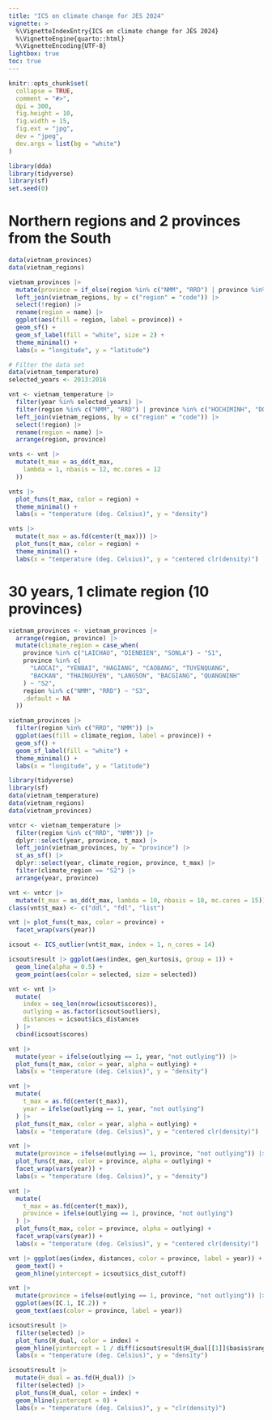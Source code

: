 ```yaml
---
title: "ICS on climate change for JÉS 2024"
vignette: >
  %\VignetteIndexEntry{ICS on climate change for JÉS 2024}
  %\VignetteEngine{quarto::html}
  %\VignetteEncoding{UTF-8}
lightbox: true
toc: true
---
```


```r
knitr::opts_chunk$set(
  collapse = TRUE,
  comment = "#>",
  dpi = 300,
  fig.height = 10,
  fig.width = 15,
  fig.ext = "jpg",
  dev = "jpeg",
  dev.args = list(bg = "white")
)
```

```r
library(dda)
library(tidyverse)
library(sf)
set.seed(0)
```

# Northern regions and 2 provinces from the South

```r
data(vietnam_provinces)
data(vietnam_regions)

vietnam_provinces |>
  mutate(province = if_else(region %in% c("NMM", "RRD") | province %in% c("HOCHIMINH", "DONGNAI"), province, NA)) |>
  left_join(vietnam_regions, by = c("region" = "code")) |>
  select(!region) |>
  rename(region = name) |>
  ggplot(aes(fill = region, label = province)) +
  geom_sf() +
  geom_sf_label(fill = "white", size = 2) +
  theme_minimal() +
  labs(x = "longitude", y = "latitude")
```

```r
# Filter the data set
data(vietnam_temperature)
selected_years <- 2013:2016

vnt <- vietnam_temperature |>
  filter(year %in% selected_years) |>
  filter(region %in% c("NMM", "RRD") | province %in% c("HOCHIMINH", "DONGNAI")) |>
  left_join(vietnam_regions, by = c("region" = "code")) |>
  select(!region) |>
  rename(region = name) |>
  arrange(region, province)

vnts <- vnt |>
  mutate(t_max = as_dd(t_max,
    lambda = 1, nbasis = 12, mc.cores = 12
  ))

vnts |>
  plot_funs(t_max, color = region) +
  theme_minimal() +
  labs(x = "temperature (deg. Celsius)", y = "density")

vnts |>
  mutate(t_max = as.fd(center(t_max))) |>
  plot_funs(t_max, color = region) +
  theme_minimal() +
  labs(x = "temperature (deg. Celsius)", y = "centered clr(density)")
```

# 30 years, 1 climate region (10 provinces)

```r
vietnam_provinces <- vietnam_provinces |>
  arrange(region, province) |>
  mutate(climate_region = case_when(
    province %in% c("LAICHAU", "DIENBIEN", "SONLA") ~ "S1",
    province %in% c(
      "LAOCAI", "YENBAI", "HAGIANG", "CAOBANG", "TUYENQUANG",
      "BACKAN", "THAINGUYEN", "LANGSON", "BACGIANG", "QUANGNINH"
    ) ~ "S2",
    region %in% c("NMM", "RRD") ~ "S3",
    .default = NA
  ))

vietnam_provinces |>
  filter(region %in% c("RRD", "NMM")) |>
  ggplot(aes(fill = climate_region, label = province)) +
  geom_sf() +
  geom_sf_label(fill = "white") +
  theme_minimal() +
  labs(x = "longitude", y = "latitude")
```

```r
library(tidyverse)
library(sf)
data(vietnam_temperature)
data(vietnam_regions)
data(vietnam_provinces)

vntcr <- vietnam_temperature |>
  filter(region %in% c("RRD", "NMM")) |>
  dplyr::select(year, province, t_max) |>
  left_join(vietnam_provinces, by = "province") |>
  st_as_sf() |>
  dplyr::select(year, climate_region, province, t_max) |>
  filter(climate_region == "S2") |>
  arrange(year, province)

vnt <- vntcr |>
  mutate(t_max = as_dd(t_max, lambda = 10, nbasis = 10, mc.cores = 15))
class(vnt$t_max) <- c("ddl", "fdl", "list")

vnt |> plot_funs(t_max, color = province) +
  facet_wrap(vars(year))

icsout <- ICS_outlier(vnt$t_max, index = 1, n_cores = 14)
```

```r
icsout$result |> ggplot(aes(index, gen_kurtosis, group = 1)) +
  geom_line(alpha = 0.5) +
  geom_point(aes(color = selected, size = selected))
```

```r
vnt <- vnt |>
  mutate(
    index = seq_len(nrow(icsout$scores)),
    outlying = as.factor(icsout$outliers),
    distances = icsout$ics_distances
  ) |>
  cbind(icsout$scores)

vnt |>
  mutate(year = ifelse(outlying == 1, year, "not outlying")) |>
  plot_funs(t_max, color = year, alpha = outlying) +
  labs(x = "temperature (deg. Celsius)", y = "density")

vnt |>
  mutate(
    t_max = as.fd(center(t_max)),
    year = ifelse(outlying == 1, year, "not outlying")
  ) |>
  plot_funs(t_max, color = year, alpha = outlying) +
  labs(x = "temperature (deg. Celsius)", y = "centered clr(density)")

vnt |>
  mutate(province = ifelse(outlying == 1, province, "not outlying")) |>
  plot_funs(t_max, color = province, alpha = outlying) +
  facet_wrap(vars(year)) +
  labs(x = "temperature (deg. Celsius)", y = "density")

vnt |>
  mutate(
    t_max = as.fd(center(t_max)),
    province = ifelse(outlying == 1, province, "not outlying")
  ) |>
  plot_funs(t_max, color = province, alpha = outlying) +
  facet_wrap(vars(year)) +
  labs(x = "temperature (deg. Celsius)", y = "centered clr(density)")
```

```r
vnt |> ggplot(aes(index, distances, color = province, label = year)) +
  geom_text() +
  geom_hline(yintercept = icsout$ics_dist_cutoff)
```


```r
vnt |>
  mutate(province = ifelse(outlying == 1, province, "not outlying")) |>
  ggplot(aes(IC.1, IC.2)) +
  geom_text(aes(color = province, label = year))
```

```r
icsout$result |>
  filter(selected) |>
  plot_funs(H_dual, color = index) +
  geom_hline(yintercept = 1 / diff(icsout$result$H_dual[[1]]$basis$rangeval)) +
  labs(x = "temperature (deg. Celsius)", y = "density")

icsout$result |>
  mutate(H_dual = as.fd(H_dual)) |>
  filter(selected) |>
  plot_funs(H_dual, color = index) +
  geom_hline(yintercept = 0) +
  labs(x = "temperature (deg. Celsius)", y = "clr(density)")
```
